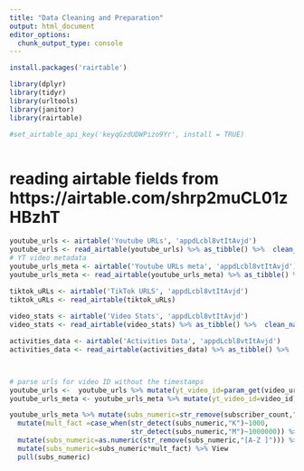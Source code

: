 ```yaml
---
title: "Data Cleaning and Preparation"
output: html_document
editor_options: 
  chunk_output_type: console
---
```





  

```r

install.packages('rairtable')

library(dplyr)
library(tidyr)
library(urltools)
library(janitor)
library(rairtable)

#set_airtable_api_key('keyqGzdUDWPizo9Yr', install = TRUE)



```

# reading airtable fields from https://airtable.com/shrp2muCL01zHBzhT 

```r

youtube_urls <- airtable('Youtube URLs', 'appdLcbl8vtItAvjd')
youtube_urls <- read_airtable(youtube_urls) %>% as_tibble() %>%  clean_names()
# YT video metadata
youtube_urls_meta <- airtable('Youtube URLs meta', 'appdLcbl8vtItAvjd')
youtube_urls_meta <- read_airtable(youtube_urls_meta) %>% as_tibble() %>%  clean_names()

tiktok_uRLs <- airtable('TikTok URLS', 'appdLcbl8vtItAvjd')
tiktok_uRLs <- read_airtable(tiktok_uRLs)
  
video_stats <- airtable('Video Stats', 'appdLcbl8vtItAvjd')
video_stats <- read_airtable(video_stats) %>% as_tibble() %>%  clean_names()

activities_data <- airtable('Activities Data', 'appdLcbl8vtItAvjd')
activities_data <- read_airtable(activities_data) %>% as_tibble() %>%  clean_names()




```


```r
# parse urls for video ID without the timestamps 
youtube_urls <-  youtube_urls %>% mutate(yt_video_id=param_get(video_url)$v)
youtube_urls_meta <- youtube_urls_meta %>% mutate(yt_video_id=video_id)
```

```r
youtube_urls_meta %>% mutate(subs_numeric=str_remove(subscriber_count,"[a-z]+")) %>% 
  mutate(mult_fact =case_when(str_detect(subs_numeric,"K")~1000,
                              str_detect(subs_numeric,"M")~1000000)) %>% 
  mutate(subs_numeric=as.numeric(str_remove(subs_numeric,"[A-Z ]"))) %>% 
  mutate(subs_numeric=subs_numeric*mult_fact) %>% View
  pull(subs_numeric)
```


